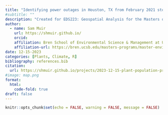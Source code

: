 ```yaml
---
title: "Identifying power outages in Houston, TX from February 2021 storms"
#subtitle: ""
description: "Created for EDS223: Geospatial Analysis for the Masters of Environmental Data Science program at UCSB"
author:
  - name: Sam Muir
    url: https://shmuir.github.io/
    orcid: 
    affiliation: Bren School of Environmental Science & Management at University of California Santa Barbara
    affiliation-url: https://bren.ucsb.edu/masters-programs/master-environmental-data-science
date: 12-15-2023
categories: [Plants, Climate, R]
bibliography: references.bib
citation:
  url: https://shmuir.github.io/projects/2023-12-15-plant-population-prediction/
#image: map.png
format:
  html:
    code-fold: true
draft: false
---
```


```r
knitr::opts_chunk$set(echo = FALSE, warning = FALSE, message = FALSE)
```

